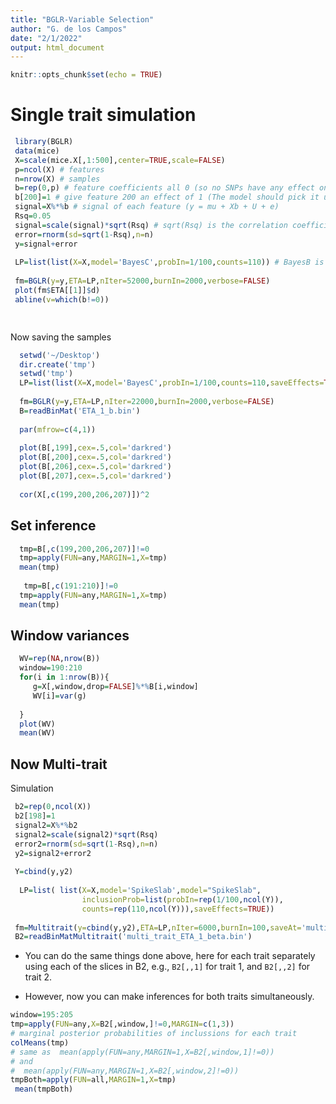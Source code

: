 ```yaml
---
title: "BGLR-Variable Selection"
author: "G. de los Campos"
date: "2/1/2022"
output: html_document
---
```


```r
knitr::opts_chunk$set(echo = TRUE)
```

# Single trait simulation
```r

 library(BGLR)
 data(mice)
 X=scale(mice.X[,1:500],center=TRUE,scale=FALSE)
 p=ncol(X) # features
 n=nrow(X) # samples
 b=rep(0,p) # feature coefficients all 0 (so no SNPs have any effect on y)
 b[200]=1 # give feature 200 an effect of 1 (The model should pick it up)
 signal=X%*%b # signal of each feature (y = mu + Xb + U + e)
 Rsq=0.05
 signal=scale(signal)*sqrt(Rsq) # sqrt(Rsq) is the correlation coefficient r which measures linear dependence between X and Y
 error=rnorm(sd=sqrt(1-Rsq),n=n)
 y=signal+error
 
 LP=list(list(X=X,model='BayesC',probIn=1/100,counts=110)) # BayesB is also for variable selection
 
 fm=BGLR(y=y,ETA=LP,nIter=52000,burnIn=2000,verbose=FALSE)
 plot(fm$ETA[[1]]$d)
 abline(v=which(b!=0))

 

```


Now saving the samples


```r
  setwd('~/Desktop')
  dir.create('tmp')
  setwd('tmp')
  LP=list(list(X=X,model='BayesC',probIn=1/100,counts=110,saveEffects=TRUE))
 
  fm=BGLR(y=y,ETA=LP,nIter=22000,burnIn=2000,verbose=FALSE)
  B=readBinMat('ETA_1_b.bin')
  
  par(mfrow=c(4,1))
 
  plot(B[,199],cex=.5,col='darkred')
  plot(B[,200],cex=.5,col='darkred')
  plot(B[,206],cex=.5,col='darkred')
  plot(B[,207],cex=.5,col='darkred')
  
  cor(X[,c(199,200,206,207)])^2
```


## Set inference

```r
  tmp=B[,c(199,200,206,207)]!=0
  tmp=apply(FUN=any,MARGIN=1,X=tmp)
  mean(tmp)
 
   tmp=B[,c(191:210)]!=0
  tmp=apply(FUN=any,MARGIN=1,X=tmp)
  mean(tmp)
```


## Window variances

```r
  WV=rep(NA,nrow(B))
  window=190:210
  for(i in 1:nrow(B)){
     g=X[,window,drop=FALSE]%*%B[i,window]
     WV[i]=var(g)
    
  }
  plot(WV)
  mean(WV)
```

## Now Multi-trait

Simulation

```r

 b2=rep(0,ncol(X))
 b2[198]=1
 signal2=X%*%b2
 signal2=scale(signal2)*sqrt(Rsq)
 error2=rnorm(sd=sqrt(1-Rsq),n=n)
 y2=signal2+error2
 
 Y=cbind(y,y2)
 
  LP=list( list(X=X,model='SpikeSlab',model="SpikeSlab",
		        inclusionProb=list(probIn=rep(1/100,ncol(Y)),
		        counts=rep(110,ncol(Y))),saveEffects=TRUE))
 
 fm=Multitrait(y=cbind(y,y2),ETA=LP,nIter=6000,burnIn=100,saveAt='multi_trait_')
 B2=readBinMatMultitrait('multi_trait_ETA_1_beta.bin')
```

  - You can do the same things done above, here for each trait separately using each of the slices in B2, e.g., `B2[,,1]` for trait 1, and `B2[,,2]` for trait 2. 

  - However, now you can make inferences for both traits simultaneously. 

```r
window=195:205
tmp=apply(FUN=any,X=B2[,window,]!=0,MARGIN=c(1,3))
# marginal posterior probabilities of inclussions for each trait
colMeans(tmp)
# same as  mean(apply(FUN=any,MARGIN=1,X=B2[,window,1]!=0)) 
# and
#  mean(apply(FUN=any,MARGIN=1,X=B2[,window,2]!=0))
tmpBoth=apply(FUN=all,MARGIN=1,X=tmp)
 mean(tmpBoth)
```
